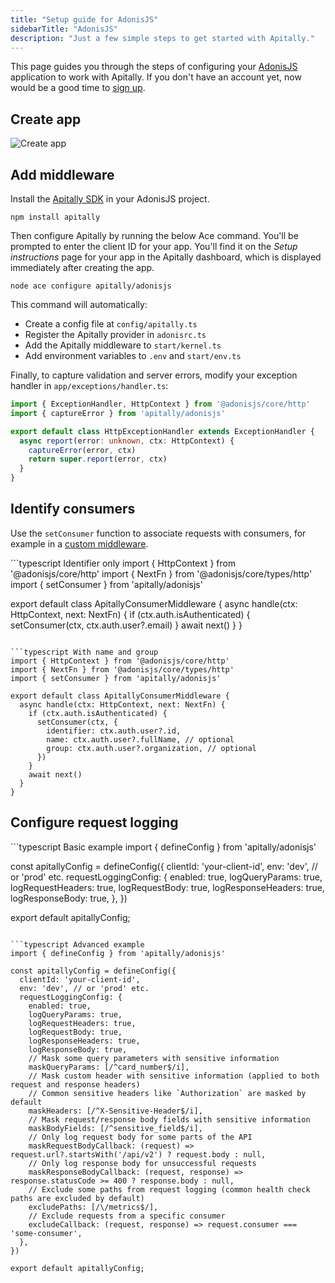 ```yaml
---
title: "Setup guide for AdonisJS"
sidebarTitle: "AdonisJS"
description: "Just a few simple steps to get started with Apitally."
---
```



This page guides you through the steps of configuring your [AdonisJS](https://adonisjs.com) application to work with Apitally. If you don't have an account yet, now would be a good time to [sign up](https://app.apitally.io/?signup).

<SetupGuideStartSnippet framework="AdonisJS" />

## Create app

<CreateAppSnippet1 framework="AdonisJS" />

<img src="https://assets.apitally.io/docs/2025-05-27/create-app.webp" alt="Create app" class="rounded-xl" />

<CreateAppSnippet2 />

## Add middleware

Install the [Apitally SDK](https://www.npmjs.com/package/apitally) in your AdonisJS project.

```shell
npm install apitally
```

Then configure Apitally by running the below Ace command. You'll be prompted to enter the client ID for your app.
You'll find it on the _Setup instructions_ page for your app in the Apitally dashboard, which is displayed immediately after creating the app.

```shell
node ace configure apitally/adonisjs
```

This command will automatically:

- Create a config file at `config/apitally.ts`
- Register the Apitally provider in `adonisrc.ts`
- Add the Apitally middleware to `start/kernel.ts`
- Add environment variables to `.env` and `start/env.ts`

Finally, to capture validation and server errors, modify your exception handler in `app/exceptions/handler.ts`:

```typescript {2,6}
import { ExceptionHandler, HttpContext } from '@adonisjs/core/http'
import { captureError } from 'apitally/adonisjs'

export default class HttpExceptionHandler extends ExceptionHandler {
  async report(error: unknown, ctx: HttpContext) {
    captureError(error, ctx)
    return super.report(error, ctx)
  }
}
```

<div className="mt-4">
  <Snippet file="add-middleware-check.mdx" />
</div>

## Identify consumers

<Snippet file="identify-consumers.mdx" />

Use the `setConsumer` function to associate requests with consumers, for example in a [custom middleware](https://docs.adonisjs.com/guides/basics/middleware#creating-middleware).

<CodeGroup>
```typescript Identifier only
import { HttpContext } from '@adonisjs/core/http'
import { NextFn } from '@adonisjs/core/types/http'
import { setConsumer } from 'apitally/adonisjs'

export default class ApitallyConsumerMiddleware {
  async handle(ctx: HttpContext, next: NextFn) {
    if (ctx.auth.isAuthenticated) {
      setConsumer(ctx, ctx.auth.user?.email)
    }
    await next()
  }
}
```

```typescript With name and group
import { HttpContext } from '@adonisjs/core/http'
import { NextFn } from '@adonisjs/core/types/http'
import { setConsumer } from 'apitally/adonisjs'

export default class ApitallyConsumerMiddleware {
  async handle(ctx: HttpContext, next: NextFn) {
    if (ctx.auth.isAuthenticated) {
      setConsumer(ctx, {
        identifier: ctx.auth.user?.id,
        name: ctx.auth.user?.fullName, // optional
        group: ctx.auth.user?.organization, // optional
      })
    }
    await next()
  }
}
```
</CodeGroup>

<Snippet file="identify-consumers-check.mdx" />

## Configure request logging

<RequestLoggingConfigSnippet language="javascript" />

<CodeGroup>
```typescript Basic example
import { defineConfig } from 'apitally/adonisjs'

const apitallyConfig = defineConfig({
  clientId: 'your-client-id',
  env: 'dev', // or 'prod' etc.
  requestLoggingConfig: {
    enabled: true,
    logQueryParams: true,
    logRequestHeaders: true,
    logRequestBody: true,
    logResponseHeaders: true,
    logResponseBody: true,
  },
})

export default apitallyConfig;
```

```typescript Advanced example
import { defineConfig } from 'apitally/adonisjs'

const apitallyConfig = defineConfig({
  clientId: 'your-client-id',
  env: 'dev', // or 'prod' etc.
  requestLoggingConfig: {
    enabled: true,
    logQueryParams: true,
    logRequestHeaders: true,
    logRequestBody: true,
    logResponseHeaders: true,
    logResponseBody: true,
    // Mask some query parameters with sensitive information
    maskQueryParams: [/^card_number$/i],
    // Mask custom header with sensitive information (applied to both request and response headers)
    // Common sensitive headers like `Authorization` are masked by default
    maskHeaders: [/^X-Sensitive-Header$/i],
    // Mask request/response body fields with sensitive information
    maskBodyFields: [/^sensitive_field$/i],
    // Only log request body for some parts of the API
    maskRequestBodyCallback: (request) => request.url?.startsWith('/api/v2') ? request.body : null,
    // Only log response body for unsuccessful requests
    maskResponseBodyCallback: (request, response) => response.statusCode >= 400 ? response.body : null,
    // Exclude some paths from request logging (common health check paths are excluded by default)
    excludePaths: [/\/metrics$/],
    // Exclude requests from a specific consumer
    excludeCallback: (request, response) => request.consumer === 'some-consumer',
  },
})

export default apitallyConfig;
```
</CodeGroup>

